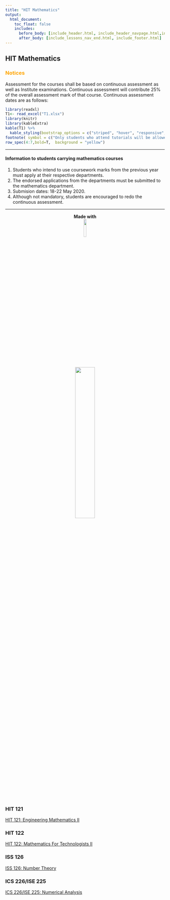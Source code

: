 ```yaml
---
title: "HIT Mathematics"
output:
  html_document:
    toc_float: false
    includes:
      before_body: [include_header.html, include_header_navpage.html,include_index_nav.html]
      after_body: [include_lessons_nav_end.html, include_footer.html]
---
```



## **HIT Mathematics** {.tabset .tabset-fade}
### <span style="color:orange"> **Notices**
Assessment for the courses shall be based on continuous assessment as well as Institute examinations. Continuous assessment will contribute 25% of the overall assessment mark of that course. Continuous assessment dates are as follows:

```r
library(readxl)
T1<- read_excel("T1.xlsx")
library(knitr)
library(kableExtra)
kable(T1) %>%
  kable_styling(bootstrap_options = c("striped", "hover", "responsive",position = "center", full_width = T)) %>%
footnote( symbol = c("Only students who attend tutorials will be allowed to write tests.")) %>%
row_spec(4:7,bold=T,  background = "yellow")
```

*** 

#### **Information to students carrying mathematics courses**

(@) Students who intend to use coursework marks from the previous year must apply at their respective departments.
(@) The endorsed applications from the departments must be submitted to the mathematics department. 
(@) Submision dates: 18-22 May 2020.
(@) Although not mandatory, students are encouraged to redo the continuous assessment. 

***
<center>
**Made with**
</center>
<center>
[![](logoRStudio.png){ width=12% }](https://rstudio.com)
</center>

<center>
![](rmarkdownlogo.png){ width=35% }
</center>


### **HIT 121**
[HIT 121: Engineering Mathematics II](hit121.html)

### **HIT 122**
[HIT 122: Mathematics For Technologists II](hit122.html)

### **ISS 126**
[ISS 126: Number Theory](iss126.html)

### **ICS 226/ISE 225**
[ICS 226/ISE 225: Numerical Analysis](ics225.html)



